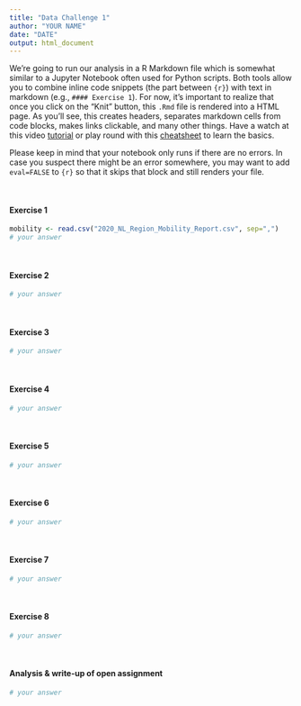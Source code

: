 ```yaml
---
title: "Data Challenge 1"
author: "YOUR NAME"
date: "DATE"
output: html_document
---
```


We're going to run our analysis in a R Markdown file which is somewhat similar to a Jupyter Notebook often used for Python scripts. Both tools allow you to combine inline code snippets (the part between ```{r}```) with text in markdown (e.g., `#### Exercise 1`). For now, it's important to realize that once you click on the "Knit" button, this `.Rmd` file is rendered into a HTML page. As you'll see, this creates headers, separates markdown cells from code blocks, makes links clickable, and many other things. Have a watch at this video [tutorial](https://www.youtube.com/watch?v=tKUufzpoHDE) or play round with this [cheatsheet](https://rstudio.com/wp-content/uploads/2015/02/rmarkdown-cheatsheet.pdf) to learn the basics. 

Please keep in mind that your notebook only runs if there are no errors. In case you suspect there might be an error somewhere, you may want to add `eval=FALSE` to `{r}` so that it skips that block and still renders your file.

\

#### Exercise 1

```r
mobility <- read.csv("2020_NL_Region_Mobility_Report.csv", sep=",")
# your answer
```

\ 

#### Exercise 2

```r
# your answer
```

\ 

#### Exercise 3

```r
# your answer
```

\

#### Exercise 4

```r
# your answer
```

\

#### Exercise 5

```r
# your answer
```

\

#### Exercise 6

```r
# your answer
```

\

#### Exercise 7

```r
# your answer
```

\

#### Exercise 8

```r
# your answer
```

\

#### Analysis & write-up of open assignment

```r
# your answer
```












